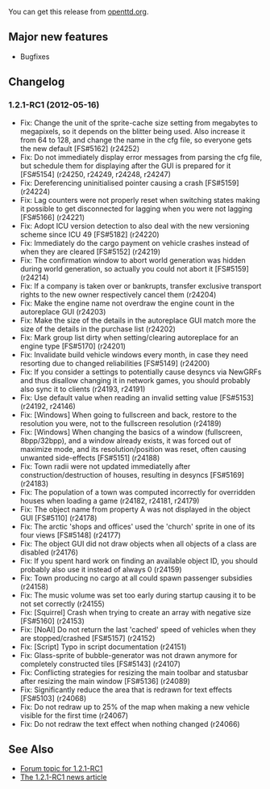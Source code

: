 
{{en/Archive/OpenTTD/Navigation}}
{{en/Archive/OpenTTD/NaviPrevNext|prev=en/Archive/OpenTTD/OpenTTD 1.2.0|next=en/Archive/OpenTTD/OpenTTD 1.2.2|date=2012-06-01}}

You can get this release from [http://www.openttd.org/en/download-stable/1.2.1 openttd.org].

==Major new features==

* Bugfixes

==Changelog==

===1.2.1-RC1 (2012-05-16)===
* Fix: Change the unit of the sprite-cache size setting from megabytes to megapixels, so it depends on the blitter being used. Also increase it from 64 to 128, and change the name in the cfg file, so everyone gets the new default [FS#5162] (r24252)
* Fix: Do not immediately display error messages from parsing the cfg file, but schedule them for displaying after the GUI is prepared for it [FS#5154] (r24250, r24249, r24248, r24247)
* Fix: Dereferencing uninitialised pointer causing a crash [FS#5159] (r24224)
* Fix: Lag counters were not properly reset when switching states making it possible to get disconnected for lagging when you were not lagging [FS#5166] (r24221)
* Fix: Adopt ICU version detection to also deal with the new versioning scheme since ICU 49 [FS#5182] (r24220)
* Fix: Immediately do the cargo payment on vehicle crashes instead of when they are cleared [FS#5152] (r24219)
* Fix: The confirmation window to abort world generation was hidden during world generation, so actually you could not abort it [FS#5159] (r24214)
* Fix: If a company is taken over or bankrupts, transfer exclusive transport rights to the new owner respectively cancel them (r24204)
* Fix: Make the engine name not overdraw the engine count in the autoreplace GUI (r24203)
* Fix: Make the size of the details in the autoreplace GUI match more the size of the details in the purchase list (r24202)
* Fix: Mark group list dirty when setting/clearing autoreplace for an engine type [FS#5170] (r24201)
* Fix: Invalidate build vehicle windows every month, in case they need resorting due to changed reliabilities [FS#5149] (r24200)
* Fix: If you consider a settings to potentially cause desyncs via NewGRFs and thus disallow changing it in network games, you should probably also sync it to clients (r24193, r24191)
* Fix: Use default value when reading an invalid setting value [FS#5153] (r24192, r24146)
* Fix: [Windows] When going to fullscreen and back, restore to the resolution you were, not to the fullscreen resolution (r24189)
* Fix: [Windows] When changing the basics of a window (fullscreen, 8bpp/32bpp), and a window already exists, it was forced out of maximize mode, and its resolution/position was reset, often causing unwanted side-effects [FS#5151] (r24188)
* Fix: Town radii were not updated immediatelly after construction/destruction of houses, resulting in desyncs [FS#5169] (r24183)
* Fix: The population of a town was computed incorrectly for overridden houses when loading a game (r24182, r24181, r24179)
* Fix: The object name from property A was not displayed in the object GUI [FS#5110] (r24178)
* Fix: The arctic 'shops and offices' used the 'church' sprite in one of its four views [FS#5148] (r24177)
* Fix: The object GUI did not draw objects when all objects of a class are disabled (r24176)
* Fix: If you spent hard work on finding an available object ID, you should probably also use it instead of always 0 (r24159)
* Fix: Town producing no cargo at all could spawn passenger subsidies (r24158)
* Fix: The music volume was set too early during startup causing it to be not set correctly (r24155)
* Fix: [Squirrel] Crash when trying to create an array with negative size [FS#5160] (r24153)
* Fix: [NoAI] Do not return the last 'cached' speed of vehicles when they are stopped/crashed [FS#5157] (r24152)
* Fix: [Script] Typo in script documentation (r24151)
* Fix: Glass-sprite of bubble-generator was not drawn anymore for completely constructed tiles [FS#5143] (r24107)
* Fix: Conflicting strategies for resizing the main toolbar and statusbar after resizing the main window [FS#5136] (r24089)
* Fix: Significantly reduce the area that is redrawn for text effects [FS#5103] (r24068)
* Fix: Do not redraw up to 25% of the map when making a new vehicle visible for the first time (r24067)
* Fix: Do not redraw the text effect when nothing changed (r24066)


==See Also==

*[http://www.tt-forums.net/viewtopic.php?f=29&t=61027 Forum topic for 1.2.1-RC1]
*[http://www.openttd.org/en/news/170 The 1.2.1-RC1 news article]